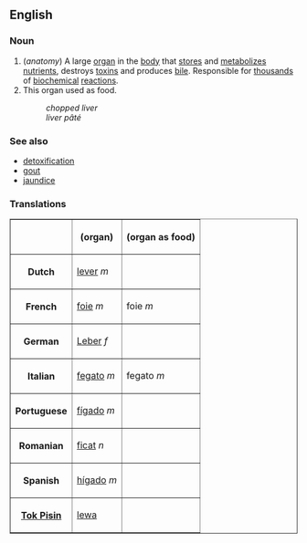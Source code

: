 ==English==
===Noun===
#(''anatomy'') A large [[organ]] in the [[body]] that [[store]]s and [[metabolize]]s [[nutrient]]s, destroys [[toxins]] and produces [[bile]].  Responsible for [[thousand]]s of [[biochemical]] [[reaction]]s.
#This organ used as food.
#:''chopped liver''
#:''liver pâté''

===See also===
*[[detoxification]]
*[[gout]]
*[[jaundice]]

===Translations===
<table border="1" align="center" cellpadding="5">
<tr><th>              <th> (organ) <th> (organ as food) </tr>
<tr><th>Dutch         <td> [[lever#Dutch|lever]] ''m'' <td>  </tr>
<tr><th>French        <td> [[foie]] ''m'' <td> foie ''m'' </tr>
<tr><th>German        <td> [[Leber]] ''f'' <td>  </tr>
<tr><th>Italian       <td> [[fegato]] ''m'' <td> fegato ''m'' </tr>
<tr><th>Portuguese    <td> [[fígado]] ''m'' <td>  </tr>
<tr><th>Romanian      <td> [[ficat]] ''n'' <td>  </tr>
<tr><th>Spanish       <td> [[hígado]] ''m'' <td>  </tr>
<tr><th>[[Tok Pisin]] <td> [[lewa]] <td>  </tr>
</table>